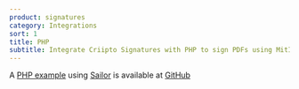 ```yaml
---
product: signatures
category: Integrations
sort: 1
title: PHP
subtitle: Integrate Criipto Signatures with PHP to sign PDFs using MitID, Swedish BankID, Norwegian BankId or other eIDs.
---
```


A [PHP example](https://github.com/criipto/samples/tree/master/Signing/php)
using [Sailor](https://github.com/spawnia/sailor)
is available at [GitHub](https://github.com/criipto/samples/tree/master/Signing/php)
